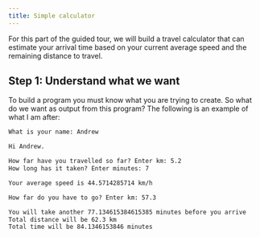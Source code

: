 ```yaml
---
title: Simple calculator
---
```


For this part of the guided tour, we will build a travel calculator that can estimate your arrival time based on your current average speed and the remaining distance to travel.

## Step 1: Understand what we want

To build a program you must know what you are trying to create. So what do we want as output from this program? The following is an example of what I am after:

```txt
What is your name: Andrew

Hi Andrew.

How far have you travelled so far? Enter km: 5.2
How long has it taken? Enter minutes: 7

Your average speed is 44.5714285714 km/h

How far do you have to go? Enter km: 57.3

You will take another 77.134615384615385 minutes before you arrive
Total distance will be 62.3 km
Total time will be 84.1346153846 minutes
```
